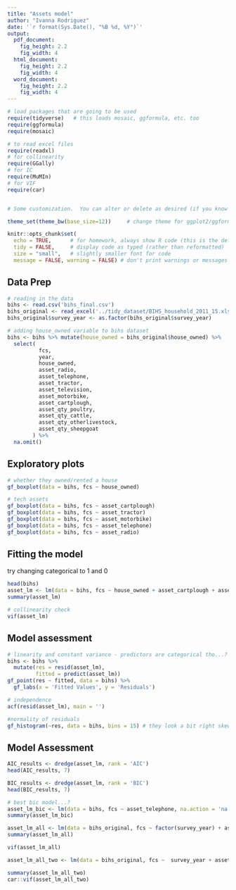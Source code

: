 ```yaml
---
title: "Assets model"
author: "Ivanna Rodriguez"
date: '`r format(Sys.Date(), "%B %d, %Y")`'
output: 
  pdf_document:
    fig_height: 2.2
    fig_width: 4
  html_document:
    fig_height: 2.2
    fig_width: 4
  word_document:
    fig_height: 2.2
    fig_width: 4
---
```


```r
# load packages that are going to be used
require(tidyverse)   # this loads mosaic, ggformula, etc. too
require(ggformula)
require(mosaic)

# to read excel files
require(readxl)
# for collinearity
require(GGally)
# for IC
require(MuMIn)
# for VIF
require(car)


# Some customization.  You can alter or delete as desired (if you know what you are doing).

theme_set(theme_bw(base_size=12))     # change theme for ggplot2/ggformula

knitr::opts_chunk$set(
  echo = TRUE,      # for homework, always show R code (this is the default)
  tidy = FALSE,     # display code as typed (rather than reformatted)
  size = "small",   # slightly smaller font for code
  message = FALSE, warning = FALSE) # don't print warnings or messages in compiled document. So you MUST check them in RStudio!
```

## Data Prep

```r
# reading in the data
bihs <- read.csv('bihs_final.csv')
bihs_original <- read_excel('../tidy_dataset/BIHS_household_2011_15.xlsx')
bihs_original$survey_year <- as.factor(bihs_original$survey_year)
```

```r
# adding house_owned variable to bihs dataset
bihs <- bihs %>% mutate(house_owned = bihs_original$house_owned) %>% 
  select(
          fcs,
          year,
          house_owned,      
          asset_radio,
          asset_telephone,
          asset_tractor,
          asset_television,
          asset_motorbike,
          asset_cartplough,
          asset_qty_poultry,
          asset_qty_cattle,
          asset_qty_otherlivestock,
          asset_qty_sheepgoat
        ) %>%
  na.omit()
```

## Exploratory plots

```r
# whether they owned/rented a house
gf_boxplot(data = bihs, fcs ~ house_owned)

# tech assets
gf_boxplot(data = bihs, fcs ~ asset_cartplough)
gf_boxplot(data = bihs, fcs ~ asset_tractor)
gf_boxplot(data = bihs, fcs ~ asset_motorbike)
gf_boxplot(data = bihs, fcs ~ asset_telephone)
gf_boxplot(data = bihs, fcs ~ asset_radio)
```

## Fitting the model

try changing categorical to 1 and 0

```r
head(bihs)
asset_lm <- lm(data = bihs, fcs ~ house_owned + asset_cartplough + asset_tractor + asset_motorbike + asset_telephone + asset_radio, na.action = 'na.fail')
summary(asset_lm)

# collinearity check
vif(asset_lm)
```

## Model assessment 

```r
# linearity and constant variance - predictors are categorical tho...?
bihs <- bihs %>%
  mutate(res = resid(asset_lm),
         fitted = predict(asset_lm))
gf_point(res ~ fitted, data = bihs) %>%
  gf_labs(x = 'Fitted Values', y = 'Residuals')
```

```r
# independence
acf(resid(asset_lm), main = '')

#normality of residuals
gf_histogram(~res, data = bihs, bins = 15) # they look a bit right skewed...
```

## Model Assessment

```r
AIC_results <- dredge(asset_lm, rank = 'AIC')
head(AIC_results, 7)

BIC_results <- dredge(asset_lm, rank = 'BIC')
head(BIC_results, 7)
```

```r
# best bic model...?
asset_lm_bic <- lm(data = bihs, fcs ~ asset_telephone, na.action = 'na.fail')
summary(asset_lm_bic)
```

```r
asset_lm_all <- lm(data = bihs_original, fcs ~ factor(survey_year) + asset_qty_poultry + asset_qty_cattle + asset_qty_otherlivestock + asset_qty_sheepgoat + memb_total + memb_und15 + memb_15_44 + hhs_total + bio_bio_1 + bio_bio_12)
summary(asset_lm_all)
```

```r
vif(asset_lm_all)
```


```r
asset_lm_all_two <- lm(data = bihs_original, fcs ~  survey_year + asset_qty_poultry + asset_qty_cattle + asset_qty_otherlivestock + asset_qty_sheepgoat + memb_total + memb_und15 + memb_15_44 + hhs_total + bio_bio_1 + bio_bio_12 + house_owned + asset_cartplough + asset_telephone)

summary(asset_lm_all_two)
car::vif(asset_lm_all_two)
```

